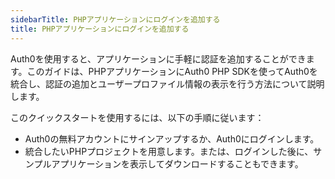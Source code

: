 ```yaml
---
sidebarTitle: PHPアプリケーションにログインを追加する
title: PHPアプリケーションにログインを追加する
---
```


Auth0を使用すると、アプリケーションに手軽に認証を追加することができます。このガイドは、PHPアプリケーションにAuth0 PHP SDKを使ってAuth0を統合し、認証の追加とユーザープロファイル情報の表示を行う方法について説明します。

このクイックスタートを使用するには、以下の手順に従います：

* Auth0の無料アカウントにサインアップするか、Auth0にログインします。
* 統合したいPHPプロジェクトを用意します。または、ログインした後に、サンプルアプリケーションを表示してダウンロードすることもできます。